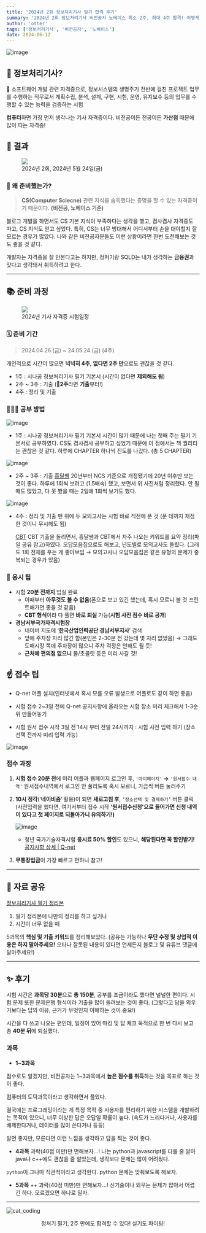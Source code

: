 ```yaml
---
title: '2024년 2회 정보처리기사 필기 합격 후기'
summary: '2024년 2회 정보처리기사 비전공자 노베이스 최소 2주, 최대 4주 합격! 어떻게 공부했을까?'
author: 'otter'
tags: ['정보처리기사', '비전공자', '노베이스']
date: 2024-06-12
---
```

    
![image](https://github.com/nerd-animals/na-log/assets/144116866/00c1a4d7-e7fa-495c-b4c8-b37b5b2c9d65)

## 🤔 정보처리기사?

<aside>📝 소프트웨어 개발 관련 자격증으로, 정보시스템의 생명주기 전반에 걸친 프로젝트 업무를 수행하는 직무로서 계획수립, 분석, 설계, 구현, 시험, 운영, 유지보수 등의 업무를 수행할 수 있는 능력을 검증하는 시험
</aside>

**컴퓨터**하면 가장 먼저 생각나는 기사 자격증이다.
비전공이든 전공이든 **가산점** 때문에 많이 따는 자격증!

## 📌 결과

<figure>
<img src="https://github.com/nerd-animals/na-log/assets/144116866/561a4343-6be0-4170-80b3-4569c4af0f46"/>
<figcaption>2024년 2회, 2024년 5월 24일(금)</figcaption>
</figure>

### 🧐 왜 준비했는가?

> **CS(Computer Sciecne)** 관련 지식을 습득했다는 증명을 할 수 있는 자격증이기 때문이다.
**(비전공, 노베이스 기준)**
> 

블로그 개발을 하면서도 CS 기본 지식이 부족하다는 생각을 했고, 겸사겸사 자격증도 따고, CS 지식도 얻고 싶었다. 특히, CS는 너무 방대해서 어디서부터 손을 대야할지 잘 모르는 경우가 많았다. 나와 같은 비전공자분들도 이런 상황이라면 한번 도전해보는 것도 좋을 것 같다.

개발자는 자격증을 잘 안본다고는 하지만, 정처기랑 SQLD는 내가 생각하는 **금융권**과 맞다고 생각돼서 취득하려고 한다.

---

## 📚 준비 과정

<figure>
<img src="https://github.com/nerd-animals/na-log/assets/144116866/8197e1ac-2963-4592-a883-505bdd2b5256"/>
<figcaption>2024년 기사 자격증 시험일정</figcaption>
</figure>


### 🗓️ 준비 기간

> 2024.04.26.(금) ~ 24.05.24.(금) (4주)
> 

개인적으로 시간이 많으면 **넉넉히 4주**, **없다면 2주 만**으로도 괜찮을 것 같다.

- 1주 : 시나공 정보처리기사 필기 기본서 (시간이 없다면 **제외해도 됨**)
- 2주 ~ 3주 : 기출 (📌**2주**라면 **기출**부터!)
- 4주 : 정리 및 기출

### 🧑🏻‍💻 공부 방법

![image](https://github.com/nerd-animals/na-log/assets/144116866/3091f10d-d8f1-4033-8898-993f1b6e8d48)

- 1주 : 시나공 정보처리기사 필기 기본서
    시간이 많기 때문에 나는 첫째 주는 필기 기본서로 공부하였다.
    CS도 겸사겸사 공부하고 싶었기 때문에 이 점에서는 책 퀄리티는 괜찮은 것 같다.
    하루에 CHAPTER 하나씩 진도를 나갔다. (총 5 CHAPTER)
    
![image](https://github.com/nerd-animals/na-log/assets/144116866/e4f5d400-efbd-4c23-8f36-963cc373ae47)
- 2주 ~ 3주 : 기출
   [흥달쌤](https://www.youtube.com/watch?v=voOb2eCrJV8&list=PLniy99c_7ZfpebxrkxR5rmzzfYgCxp5ql)
    20년부터 NCS 기준으로 개정됐기에 20년 이후만 보는 것이 좋다.
    하루에 1회씩 보려고 (1.5배속) 했고, 보면서 위 사진처럼 정리했다.
    안 될때도 많았고, 다 못 봤을 때는 2일에 1회씩 보기도 했다.
    

![image](https://github.com/nerd-animals/na-log/assets/144116866/71de3183-1d40-4104-b820-5324da161993)
- 4주 : 정리 및 기출
    맨 위에 두 모의고사는 시험 바로 직전에 푼 것 (푼 데까지 채점한 것이니 무시해도 됨)
    
    [CBT](https://www.comcbt.com/)
    CBT 기출을 돌리면서, 흥달쌤과 CBT에서 자주 나오는 키워드를 요약 정리(파일 공유 참고)하였다.
    오답모음집으로도 해보고, 년도별로 모의고사도 돌렸다.
    (그래도 1회 전체를 푸는 게 좋아보임 → 모의고사나 오답모음집은 같은 유형의 문제가 중복되는 경우가 있음)

### 📍 응시 팁

- 시험 **20분 전까지** 입실 완료
    - 이때부터 **아무것도 볼 수 없음**(폰으로 보고 있긴 했는데, 혹시 모르니 볼 것 프린트해가면 좋을 것 같음)
    - **CBT 형식**이라 다 풀면 **바로 퇴실** 가능(**시험 사전 점수 바로 공개**)
- **경남서부국가자격시험장**
    - 네이버 지도에 ‘**한국산업인력공단 경남서부지사**’ 검색
    - 앞에 주차장 자리 많긴 함(본인은 2-30분 전 갔는데 몇 자리 없었음)
    → 그래도 도매시장 쪽에 주차장이 많으니 주차 걱정은 안해도 될 듯!
    - **근처에 편의점 없으니** 물/초콜릿 등은 미리 사갈 것!

## ☝️ 접수 팁

- Q-net 어플 설치(인터넷에서 혹시 모를 오류 발생으로 어플로도 같이 하면 좋음)

- 시험 접수 2~3일 전에 Q-net 공지사항에 올라오는 시험 장소 미리 체크해서 1-3순위 만들어놓기
    
- 시험 원서 접수 시작 3일 전 14시 부터 전일 24시까지 : 시험 사전 입력 하기
(장소 선택 전까지 미리 입력 가능)

![image](https://github.com/nerd-animals/na-log/assets/144116866/ce588b6c-4c4b-4ef0-a8bd-a7032dadde20)


### 접수 과정

1. **시험 접수 20분 전**에 미리 어플과 웹페이지 로그인 후, `'마이페이지'` **→** `'원서접수 내역'`
원서접수내역에서 로그인 안 풀리도록 혹시 모르니, 가끔씩 버튼 눌러주기
2. **10시 정각**(‘**네이비즘**’ 활용)이 되면 **새로고침 후**, `‘장소선택 및 결제하기’` 버튼 클릭
(사전입력을 했다면, 여기서부터 접수 시작
**'원서접수신청'으로 들어가면 신청 내역이 있다고 첫 페이지로 되돌아가니 유의하기!)**
    
   ![image](https://github.com/nerd-animals/na-log/assets/144116866/19260dbd-0ed1-4070-a869-a965b50263f5)    
    - 청년 국가기술자격시험 **응시료 50% 할인**도 있으니, **해당된다면 꼭 할인받기!**
        [공지사항 상세 | Q-net](https://www.q-net.or.kr/man004.do?id=man00402&gSite=Q&gld=&ARTL_SEQ=5212578&BOARD_ID=Q001&notiType=10)
        
3. **무통장입금**이 가장 빠르고 편하니 참고!

---

## 🍯 자료 공유

[정보처리기사 필기 정리본](https://otterbit.notion.site/616e3f80271446838960fb327c8d60f1?pvs=4)

1. 필기 정리본에 나만의 정리를 하고 싶거나
2. 시간이 너무 없을 때

5과목의 **핵심 및 기출 키워드**를 정리해보았다.
(공유는 가능하나 **무단 수정 및 상업적 이용은 하지 말아주세요!**
오타나 잘못된 내용이 있다면 언제든지 블로그 및 유튜브 댓글에 달아주세요!)


---

## ✨ 후기

시험 시간은 **과목당 30분**으로 **총 150분**, 공부를 조금이라도 했다면 널널한 편이다.
시험 문제 또한 문제은행 형식이라 기출을 많이 돌려보는 것이 좋다.
(그렇다고 답을 외우기보다는 답의 이유, 근거가 무엇인지 이해하는 것이 중요!)

시간을 다 쓰고 나오는 편인데, 일정이 있어 마킹 및 답 체크 목적으로 한 번 다시 보고 총 **40분 뒤**에 퇴실했다.

### 과목

- **1~3과목**

점수로도 알겠지만, 비전공자는 1~3과목에서 **높은 점수를 취득**하는 것을 목표로 하는 것이 좋다.

컴퓨터의 도덕과목이라고 생각하면서 풀었다.

결국에는 프로그래밍이라는 게 특정 목적 중 사용자를 편리하기 위한 시스템을 개발하려는 목적이 있으니, 너무 이상한 답은 오답일 확률이 높다. (속도가 느리다거나, 사용자를 배제한다거나, 데이터를 많이 쓴다거나 등등)

알면 좋지만, 모른다면 이런 느낌을 생각하고 답을 찍는 것이 좋다.

- **4과목**
과락(40점 미만)만 면해보자…!
나는 python과 javascript를 다룰 줄 알아 java나 c++에도 괜찮을 줄 알았는데, 생각보다 문제는 많이 어려웠다.

`python`이 그나마 직관적이라고 생각한다. python 문제는 맞춰보도록 해보자.

- **5과목**
++ 과락(40점 미만)만 면해보자…!
신기술이나 외우는 문제가 많아서 어렵긴 하다. 모르겠으면 하나로 밀자.

---
![cat_coding](https://github.com/nerd-animals/na-log/assets/144116866/7eccf1c8-0d35-481f-934c-e5bcf9f2326f)
<center>정처기 필기, 2주 만에도 합격할 수 있다! 실기도 파이팅!</center>